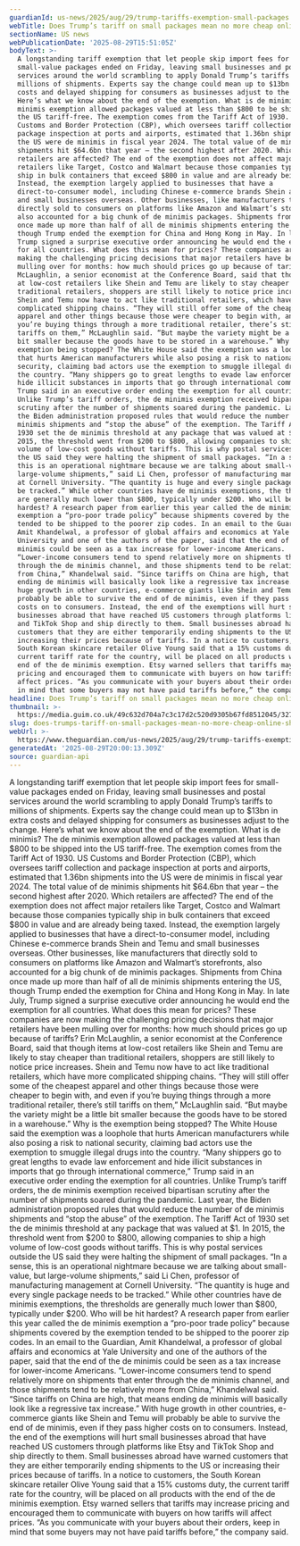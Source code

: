 ```yaml
---
guardianId: us-news/2025/aug/29/trump-tariffs-exemption-small-packages
webTitle: Does Trump’s tariff on small packages mean no more cheap online shopping?
sectionName: US news
webPublicationDate: '2025-08-29T15:51:05Z'
bodyText: >-
  A longstanding tariff exemption that let people skip import fees for
  small-value packages ended on Friday, leaving small businesses and postal
  services around the world scrambling to apply Donald Trump’s tariffs to
  millions of shipments. Experts say the change could mean up to $13bn in extra
  costs and delayed shipping for consumers as businesses adjust to the change.
  Here’s what we know about the end of the exemption. What is de minimis? The de
  minimis exemption allowed packages valued at less than $800 to be shipped into
  the US tariff-free. The exemption comes from the Tariff Act of 1930. US
  Customs and Border Protection (CBP), which oversees tariff collection and
  package inspection at ports and airports, estimated that 1.36bn shipments into
  the US were de minimis in fiscal year 2024. The total value of de minimis
  shipments hit $64.6bn that year – the second highest after 2020. Which
  retailers are affected? The end of the exemption does not affect major
  retailers like Target, Costco and Walmart because those companies typically
  ship in bulk containers that exceed $800 in value and are already being taxed.
  Instead, the exemption largely applied to businesses that have a
  direct-to-consumer model, including Chinese e-commerce brands Shein and Temu
  and small businesses overseas. Other businesses, like manufacturers that
  directly sold to consumers on platforms like Amazon and Walmart’s storefronts,
  also accounted for a big chunk of de minimis packages. Shipments from China
  once made up more than half of all de minimis shipments entering the US,
  though Trump ended the exemption for China and Hong Kong in May. In late July,
  Trump signed a surprise executive order announcing he would end the exemption
  for all countries. What does this mean for prices? These companies are now
  making the challenging pricing decisions that major retailers have been
  mulling over for months: how much should prices go up because of tariffs? Erin
  McLaughlin, a senior economist at the Conference Board, said that though items
  at low-cost retailers like Shein and Temu are likely to stay cheaper than
  traditional retailers, shoppers are still likely to notice price increases.
  Shein and Temu now have to act like traditional retailers, which have more
  complicated shipping chains. “They will still offer some of the cheapest
  apparel and other things because those were cheaper to begin with, and even if
  you’re buying things through a more traditional retailer, there’s still
  tariffs on them,” McLaughlin said. “But maybe the variety might be a little
  bit smaller because the goods have to be stored in a warehouse.” Why is the
  exemption being stopped? The White House said the exemption was a loophole
  that hurts American manufacturers while also posing a risk to national
  security, claiming bad actors use the exemption to smuggle illegal drugs into
  the country. “Many shippers go to great lengths to evade law enforcement and
  hide illicit substances in imports that go through international commerce,”
  Trump said in an executive order ending the exemption for all countries.
  Unlike Trump’s tariff orders, the de minimis exemption received bipartisan
  scrutiny after the number of shipments soared during the pandemic. Last year,
  the Biden administration proposed rules that would reduce the number of de
  minimis shipments and “stop the abuse” of the exemption. The Tariff Act of
  1930 set the de minimis threshold at any package that was valued at $1. In
  2015, the threshold went from $200 to $800, allowing companies to ship a high
  volume of low-cost goods without tariffs. This is why postal services outside
  the US said they were halting the shipment of small packages. “In a sense,
  this is an operational nightmare because we are talking about small-value, but
  large-volume shipments,” said Li Chen, professor of manufacturing management
  at Cornell University. “The quantity is huge and every single package needs to
  be tracked.” While other countries have de minimis exemptions, the thresholds
  are generally much lower than $800, typically under $200. Who will be hit
  hardest? A research paper from earlier this year called the de minimis
  exemption a “pro-poor trade policy” because shipments covered by the exemption
  tended to be shipped to the poorer zip codes. In an email to the Guardian,
  Amit Khandelwal, a professor of global affairs and economics at Yale
  University and one of the authors of the paper, said that the end of the de
  minimis could be seen as a tax increase for lower-income Americans.
  “Lower-income consumers tend to spend relatively more on shipments that enter
  through the de minimis channel, and those shipments tend to be relatively more
  from China,” Khandelwal said. “Since tariffs on China are high, that means
  ending de minimis will basically look like a regressive tax increase.” With
  huge growth in other countries, e-commerce giants like Shein and Temu will
  probably be able to survive the end of de minimis, even if they pass higher
  costs on to consumers. Instead, the end of the exemptions will hurt small
  businesses abroad that have reached US customers through platforms like Etsy
  and TikTok Shop and ship directly to them. Small businesses abroad have warned
  customers that they are either temporarily ending shipments to the US or
  increasing their prices because of tariffs. In a notice to customers, the
  South Korean skincare retailer Olive Young said that a 15% customs duty, the
  current tariff rate for the country, will be placed on all products with the
  end of the de minimis exemption. Etsy warned sellers that tariffs may increase
  pricing and encouraged them to communicate with buyers on how tariffs will
  affect prices. “As you communicate with your buyers about their orders, keep
  in mind that some buyers may not have paid tariffs before,” the company said.
headline: Does Trump’s tariff on small packages mean no more cheap online shopping?
thumbnail: >-
  https://media.guim.co.uk/49c632d704a7c3c17d2c520d9305b67fd8512045/327_0_5000_4000/500.jpg
slug: does-trumps-tariff-on-small-packages-mean-no-more-cheap-online-shopping
webUrl: >-
  https://www.theguardian.com/us-news/2025/aug/29/trump-tariffs-exemption-small-packages
generatedAt: '2025-08-29T20:00:13.309Z'
source: guardian-api
---
```

A longstanding tariff exemption that let people skip import fees for small-value packages ended on Friday, leaving small businesses and postal services around the world scrambling to apply Donald Trump’s tariffs to millions of shipments. Experts say the change could mean up to $13bn in extra costs and delayed shipping for consumers as businesses adjust to the change. Here’s what we know about the end of the exemption. What is de minimis? The de minimis exemption allowed packages valued at less than $800 to be shipped into the US tariff-free. The exemption comes from the Tariff Act of 1930. US Customs and Border Protection (CBP), which oversees tariff collection and package inspection at ports and airports, estimated that 1.36bn shipments into the US were de minimis in fiscal year 2024. The total value of de minimis shipments hit $64.6bn that year – the second highest after 2020. Which retailers are affected? The end of the exemption does not affect major retailers like Target, Costco and Walmart because those companies typically ship in bulk containers that exceed $800 in value and are already being taxed. Instead, the exemption largely applied to businesses that have a direct-to-consumer model, including Chinese e-commerce brands Shein and Temu and small businesses overseas. Other businesses, like manufacturers that directly sold to consumers on platforms like Amazon and Walmart’s storefronts, also accounted for a big chunk of de minimis packages. Shipments from China once made up more than half of all de minimis shipments entering the US, though Trump ended the exemption for China and Hong Kong in May. In late July, Trump signed a surprise executive order announcing he would end the exemption for all countries. What does this mean for prices? These companies are now making the challenging pricing decisions that major retailers have been mulling over for months: how much should prices go up because of tariffs? Erin McLaughlin, a senior economist at the Conference Board, said that though items at low-cost retailers like Shein and Temu are likely to stay cheaper than traditional retailers, shoppers are still likely to notice price increases. Shein and Temu now have to act like traditional retailers, which have more complicated shipping chains. “They will still offer some of the cheapest apparel and other things because those were cheaper to begin with, and even if you’re buying things through a more traditional retailer, there’s still tariffs on them,” McLaughlin said. “But maybe the variety might be a little bit smaller because the goods have to be stored in a warehouse.” Why is the exemption being stopped? The White House said the exemption was a loophole that hurts American manufacturers while also posing a risk to national security, claiming bad actors use the exemption to smuggle illegal drugs into the country. “Many shippers go to great lengths to evade law enforcement and hide illicit substances in imports that go through international commerce,” Trump said in an executive order ending the exemption for all countries. Unlike Trump’s tariff orders, the de minimis exemption received bipartisan scrutiny after the number of shipments soared during the pandemic. Last year, the Biden administration proposed rules that would reduce the number of de minimis shipments and “stop the abuse” of the exemption. The Tariff Act of 1930 set the de minimis threshold at any package that was valued at $1. In 2015, the threshold went from $200 to $800, allowing companies to ship a high volume of low-cost goods without tariffs. This is why postal services outside the US said they were halting the shipment of small packages. “In a sense, this is an operational nightmare because we are talking about small-value, but large-volume shipments,” said Li Chen, professor of manufacturing management at Cornell University. “The quantity is huge and every single package needs to be tracked.” While other countries have de minimis exemptions, the thresholds are generally much lower than $800, typically under $200. Who will be hit hardest? A research paper from earlier this year called the de minimis exemption a “pro-poor trade policy” because shipments covered by the exemption tended to be shipped to the poorer zip codes. In an email to the Guardian, Amit Khandelwal, a professor of global affairs and economics at Yale University and one of the authors of the paper, said that the end of the de minimis could be seen as a tax increase for lower-income Americans. “Lower-income consumers tend to spend relatively more on shipments that enter through the de minimis channel, and those shipments tend to be relatively more from China,” Khandelwal said. “Since tariffs on China are high, that means ending de minimis will basically look like a regressive tax increase.” With huge growth in other countries, e-commerce giants like Shein and Temu will probably be able to survive the end of de minimis, even if they pass higher costs on to consumers. Instead, the end of the exemptions will hurt small businesses abroad that have reached US customers through platforms like Etsy and TikTok Shop and ship directly to them. Small businesses abroad have warned customers that they are either temporarily ending shipments to the US or increasing their prices because of tariffs. In a notice to customers, the South Korean skincare retailer Olive Young said that a 15% customs duty, the current tariff rate for the country, will be placed on all products with the end of the de minimis exemption. Etsy warned sellers that tariffs may increase pricing and encouraged them to communicate with buyers on how tariffs will affect prices. “As you communicate with your buyers about their orders, keep in mind that some buyers may not have paid tariffs before,” the company said.
